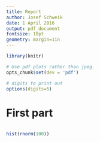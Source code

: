 ```yaml
---
title: Report
author: Josef Schweik
date: 1 April 2016
output: pdf_document
fontsize: 10pt
geometry: margin=1in
---
```



```r
library(knitr)

# Use pdf plots rather than jpeg.
opts_chunk$set(dev = 'pdf')

# digits to print out
options(digits=5)

```

# First part

```r
```

```r
hist(rnorm(100))
```

